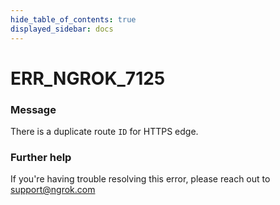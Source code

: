 ```yaml
---
hide_table_of_contents: true
displayed_sidebar: docs
---
```



# ERR_NGROK_7125

### Message

There is a duplicate route `ID` for HTTPS edge.

<ErrorDetails error="err_ngrok_7125" />

### Further help

If you're having trouble resolving this error, please reach out to [support@ngrok.com](mailto:support@ngrok.com?subject=Help%20with%20ERR_NGROK_7125)

